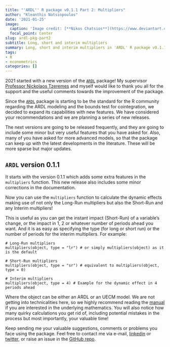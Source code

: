 ```yaml
---
title: "'ARDL'' R package v0.1.1 Part 2: Multipliers"
author: "Kleanthis Natsiopoulos"
date: '2021-01-25'
image:
  caption: 'Image credit: [**Nikos Chatsios**](https://www.deviantart.com/favloskyknos)'
  focal_point: Center
slug: ardl-pkg-part2
subtitle: Long, short and interim multipliers
summary: Long, short and interim multipliers in 'ARDL' R package v0.1.1.
tags:
- R
- econometrics
categories: []
---
```


2021 started with a new version of the [`ARDL`](https://CRAN.R-project.org/package=ARDL) package! My supervisor [Professor Nickolaos Tzeremes](https://sites.google.com/site/tzeremesn/) and myself would like to thank you all for the support and the useful comments towards the improvement of the package.

Since the [`ARDL`](https://CRAN.R-project.org/package=ARDL) package is starting to be the standard for the R community regarding the ARDL modeling and the bounds test for cointegration, we decided to expand its capabilities with new features. We have considered your recommendations and we are planning a series of new releases.

The next versions are going to be released frequently, and they are going to include some minor but very useful features that you have asked for. Also, many of you have asked for more advanced models, so that the package can keep up with the latest developments in the literature. These will be more sparse but major updates.

## `ARDL` version 0.1.1

It starts with the version 0.1.1 which adds some extra features in the `multipliers` function. This new release also includes some minor corrections in the documentation.

Now you can use the `multipliers` function to calculate the dynamic effects making use of not only the Long-Run multipliers but also the Short-Run and any Interim multipliers!

This is useful as you can get the instant impact (Short-Run) of a variable's change, or the impact in 1, 2 or whatever number of periods ahead you want. And it is as easy as specifying the type (for long or short run) or the number of periods for the interim multipliers. For example:

```
# Long-Run multipliers
multipliers(object, type = "lr") # or simply multipliers(object) as it is the default

# Short-Run multipliers
multipliers(object, type = "sr") # equivalent to multipliers(object, type = 0)

# Interim multipliers
multipliers(object, type = 4) # Example for the dynamic effect in 4 periods ahead
```

Where the object can be either an ARDL or an UECM model. We are not getting into technicalities here, so we highly recommend reading the [manual](https://cran.r-project.org/web/packages/ARDL/ARDL.pdf) if you are interested in the underlying mathematics. You will also notice how many quirky calculations you get rid of, including potential mistakes in the process but most importantly, your valuable time!

Keep sending me your valuable suggestions, comments or problems you face using the package. Feel free to contact me via e-mail, [linkedin](www.linkedin.com/in/kleanthis-natsiopoulos) or [twitter](https://twitter.com/klnatsio), or raise an issue in the [GitHub repo](https://github.com/Natsiopoulos/ARDL).